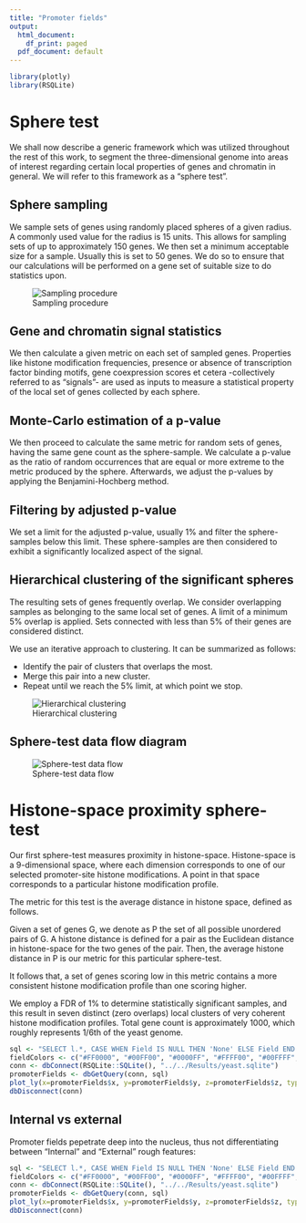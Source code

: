 ```yaml
---
title: "Promoter fields"
output:
  html_document:
    df_print: paged
  pdf_document: default
---
```


```r
library(plotly)
library(RSQLite)
```

# Sphere test

We shall now describe a generic framework which was utilized throughout the rest of this work, to segment the three-dimensional genome into areas of interest regarding certain local properties of genes and chromatin in general.
We will refer to this framework as a "sphere test".

## Sphere sampling

We sample sets of genes using randomly placed spheres of a given radius. A commonly used value for the radius is 15 units. This allows for sampling sets of up to approximately 150 genes.
We then set a minimum acceptable size for a sample. Usually this is set to 50 genes. We do so to ensure that our calculations will be performed on a gene set of suitable size to do statistics upon.

![Sampling procedure](images/SphereSampling.svg)

## Gene and chromatin signal statistics

We then calculate a given metric on each set of sampled genes. Properties like histone modification frequencies, presence or absence of transcription factor binding motifs, gene coexpression scores et cetera -collectively referred to as "signals"- are used as inputs to measure a statistical property of the local set of genes collected by each sphere.

## Monte-Carlo estimation of a p-value

We then proceed to calculate the same metric for random sets of genes, having the same gene count as the sphere-sample. We calculate a p-value as the ratio of random occurrences that are equal or more extreme to the metric produced by the sphere.
Afterwards, we adjust the p-values by applying the Benjamini-Hochberg method.

## Filtering by adjusted p-value

We set a limit for the adjusted p-value, usually 1% and filter the sphere-samples below this limit. These sphere-samples are then considered to exhibit a significantly localized aspect of the signal.

## Hierarchical clustering of the significant spheres

The resulting sets of genes frequently overlap. We consider overlapping samples as belonging to the same local set of genes. A limit of a minimum 5% overlap is applied. Sets connected with less than 5% of their genes are considered distinct.

We use an iterative approach to clustering. It can be summarized as follows:

* Identify the pair of clusters that overlaps the most.
* Merge this pair into a new cluster.
* Repeat until we reach the 5% limit, at which point we stop.

![Hierarchical clustering](images/SphereClustering.svg)

## Sphere-test data flow diagram

![Sphere-test data flow](images/SphereTestDataFlow.svg)

# Histone-space proximity sphere-test

Our first sphere-test measures proximity in histone-space. Histone-space is a 9-dimensional space, where each dimension corresponds to one of our selected promoter-site histone modifications. A point in that space corresponds to a particular histone modification profile.

The metric for this test is the average distance in histone space, defined as follows.

Given a set of genes G, we denote as P the set of all possible unordered pairs of G. A histone distance is defined for a pair as the Euclidean distance in histone-space for the two genes of the pair. Then, the average histone distance in P is our metric for this particular sphere-test.

It follows that, a set of genes scoring low in this metric contains a more consistent histone modification profile than one scoring higher.

We employ a FDR of 1% to determine statistically significant samples, and this result in seven distinct (zero overlaps) local clusters of very coherent histone modification profiles. Total gene count is approximately 1000, which roughly represents 1/6th of the yeast genome.

```r
sql <- "SELECT l.*, CASE WHEN Field IS NULL THEN 'None' ELSE Field END AS Field FROM Loci l LEFT JOIN PromoterFields f ON l.Gene = f.Gene"
fieldColors <- c("#FF0000", "#00FF00", "#0000FF", "#FFFF00", "#00FFFF", "#4488AA", "#FF00FF", "#000000")
conn <- dbConnect(RSQLite::SQLite(), "../../Results/yeast.sqlite")
promoterFields <- dbGetQuery(conn, sql)
plot_ly(x=promoterFields$x, y=promoterFields$y, z=promoterFields$z, type="scatter3d", mode="markers", text=promoterFields$Gene, color=promoterFields$Field, colors=fieldColors)
dbDisconnect(conn)
```

## Internal vs external

Promoter fields pepetrate deep into the nucleus, thus not differentiating between "Internal" and "External" rough features:

```r
sql <- "SELECT l.*, CASE WHEN Field IS NULL THEN 'None' ELSE Field END AS Field FROM Loci l LEFT JOIN PromoterFields f ON l.Gene = f.Gene WHERE l.Gene IN (SELECT Gene FROM RoughFeatures WHERE Label='Internal')"
fieldColors <- c("#FF0000", "#00FF00", "#0000FF", "#FFFF00", "#00FFFF", "#4488AA", "#FF00FF", "#000000")
conn <- dbConnect(RSQLite::SQLite(), "../../Results/yeast.sqlite")
promoterFields <- dbGetQuery(conn, sql)
plot_ly(x=promoterFields$x, y=promoterFields$y, z=promoterFields$z, type="scatter3d", mode="markers", text=promoterFields$Gene, color=promoterFields$Field, colors=fieldColors)
dbDisconnect(conn)
```
